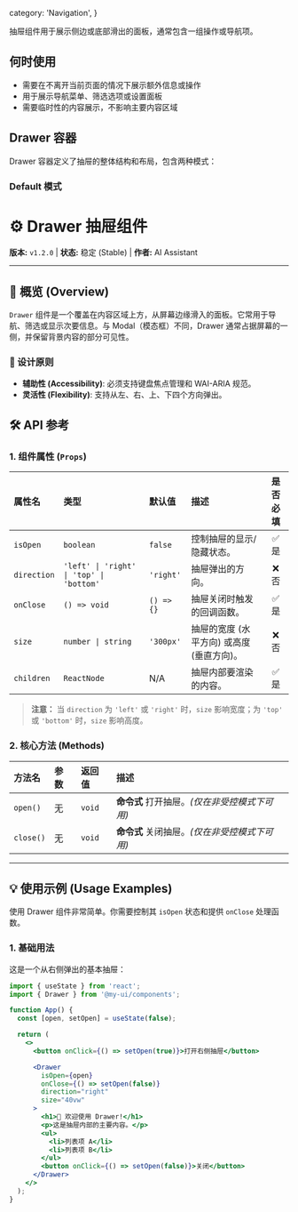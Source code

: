 
  category: 'Navigation',
}

抽屉组件用于展示侧边或底部滑出的面板，通常包含一组操作或导航项。

## 何时使用

- 需要在不离开当前页面的情况下展示额外信息或操作
- 用于展示导航菜单、筛选选项或设置面板
- 需要临时性的内容展示，不影响主要内容区域

## Drawer 容器

Drawer 容器定义了抽屉的整体结构和布局，包含两种模式：

### Default 模式

<Demo>
  <Drawer />
</Demo>


<Demo>
  <Demo123 />
</Demo>


# ⚙️ Drawer 抽屉组件

**版本:** `v1.2.0` | **状态:** 稳定 (Stable) | **作者:** AI Assistant

---

## 📖 概览 (Overview)

`Drawer` 组件是一个覆盖在内容区域上方，从屏幕边缘滑入的面板。它常用于导航、筛选或显示次要信息。与 Modal（模态框）不同，Drawer 通常占据屏幕的一侧，并保留背景内容的部分可见性。

### 📌 设计原则

* **辅助性 (Accessibility)**: 必须支持键盘焦点管理和 WAI-ARIA 规范。
* **灵活性 (Flexibility)**: 支持从左、右、上、下四个方向弹出。

## 🛠️ API 参考

### 1. 组件属性 (`Props`)

| 属性名 | 类型 | 默认值 | 描述 | 是否必填 |
| :--- | :--- | :--- | :--- | :---: |
| `isOpen` | `boolean` | `false` | 控制抽屉的显示/隐藏状态。 | ✅ 是 |
| `direction` | `'left' \| 'right' \| 'top' \| 'bottom'` | `'right'` | 抽屉弹出的方向。 | ❌ 否 |
| `onClose` | `() => void` | `() => {}` | 抽屉关闭时触发的回调函数。 | ✅ 是 |
| `size` | `number \| string` | `'300px'` | 抽屉的宽度 (水平方向) 或高度 (垂直方向)。 | ❌ 否 |
| `children` | `ReactNode` | N/A | 抽屉内部要渲染的内容。 | ✅ 是 |

> **注意：** 当 `direction` 为 `'left'` 或 `'right'` 时，`size` 影响宽度；为 `'top'` 或 `'bottom'` 时，`size` 影响高度。

### 2. 核心方法 (Methods)

| 方法名 | 参数 | 返回值 | 描述 |
| :--- | :--- | :--- | :--- |
| `open()` | 无 | `void` | **命令式** 打开抽屉。*(仅在非受控模式下可用)* |
| `close()` | 无 | `void` | **命令式** 关闭抽屉。*(仅在非受控模式下可用)* |

---

## 💡 使用示例 (Usage Examples)

使用 Drawer 组件非常简单。你需要控制其 `isOpen` 状态和提供 `onClose` 处理函数。

### 1. 基础用法

这是一个从右侧弹出的基本抽屉：

```jsx
import { useState } from 'react';
import { Drawer } from '@my-ui/components';

function App() {
  const [open, setOpen] = useState(false);

  return (
    <>
      <button onClick={() => setOpen(true)}>打开右侧抽屉</button>

      <Drawer
        isOpen={open}
        onClose={() => setOpen(false)}
        direction="right"
        size="40vw"
      >
        <h1>👋 欢迎使用 Drawer!</h1>
        <p>这是抽屉内部的主要内容。</p>
        <ul>
          <li>列表项 A</li>
          <li>列表项 B</li>
        </ul>
        <button onClick={() => setOpen(false)}>关闭</button>
      </Drawer>
    </>
  );
}